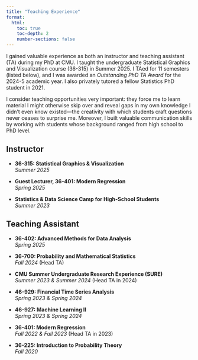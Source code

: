 ```yaml
---
title: "Teaching Experience"
format:
  html:
    toc: true
    toc-depth: 2
    number-sections: false
---
```


I gained valuable experience as both an instructor and teaching assistant (TA) during my PhD at CMU. I taught the undergraduate Statistical Graphics and Visualization course (36-315) in Summer 2025. I TAed for 11 semesters (listed below), and I was awarded an *Outstanding PhD TA Award* for the 2024-5 academic year. I also privately tutored a fellow Statistics PhD student in 2021.

I consider teaching opportunities very important: they force me to learn material I might otherwise skip over and reveal gaps in my own knowledge I didn't even know existed---the creativity with which students craft questions never ceases to surprise me. Moreover, I built valuable communication skills by working with students whose background ranged from high school to PhD level.

## Instructor

- **36-315: Statistical Graphics & Visualization**  
  *Summer 2025*

- **Guest Lecturer, 36-401: Modern Regression**  
  *Spring 2025*

- **Statistics & Data Science Camp for High-School Students**  
  *Summer 2023*

## Teaching Assistant

- **36-402: Advanced Methods for Data Analysis**  
  *Spring 2025*

- **36-700: Probability and Mathematical Statistics**  
  *Fall 2024* (Head TA)

- **CMU Summer Undergraduate Research Experience (SURE)**  
  *Summer 2023 & Summer 2024* (Head TA in 2024)

- **46-929: Financial Time Series Analysis**  
  *Spring 2023 & Spring 2024*

- **46-927: Machine Learning II**  
  *Spring 2023 & Spring 2024*

- **36-401: Modern Regression**  
  *Fall 2022 & Fall 2023* (Head TA in 2023)

- **36-225: Introduction to Probability Theory**  
  *Fall 2020*


  
